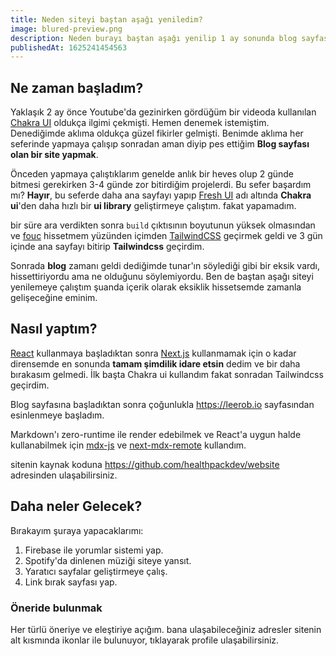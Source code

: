 ```yaml
---
title: Neden siteyi baştan aşağı yeniledim?
image: blured-preview.png
description: Neden burayı baştan aşağı yenilip 1 ay sonunda blog sayfasınıda yapıp yayınladım? sorusuna cevap veren makale.
publishedAt: 1625241454563
---
```


## Ne zaman başladım?

Yaklaşık 2 ay önce Youtube'da gezinirken gördüğüm bir videoda kullanılan [Chakra UI](https://chakra-ui.com) oldukça ilgimi çekmişti.
Hemen denemek istemiştim. Denediğimde aklıma oldukça güzel fikirler gelmişti.
Benimde aklıma her seferinde yapmaya çalışıp sonradan aman diyip pes ettiğim **Blog sayfası olan bir site yapmak**.

Önceden yapmaya çalıştıklarım genelde anlık bir heves olup 2 günde bitmesi gerekirken 3-4 günde zor bitirdiğim projelerdi.
Bu sefer başardım mı? **Hayır**, bu seferde daha ana sayfayı yapıp [Fresh UI](https://github.com/fui-org/fresh-ui) adı altında **Chakra ui**'den daha hızlı bir **ui library** geliştirmeye çalıştım.
fakat yapamadım.

bir süre ara verdikten sonra `build` çıktısının boyutunun yüksek olmasından ve [fouc](https://en.wikipedia.org/wiki/Flash_of_unstyled_content) hissetmem yüzünden içimden
[TailwindCSS](https://tailwindcss.com) geçirmek geldi ve 3 gün içinde ana sayfayı bitirip **Tailwindcss** geçirdim.

Sonrada **blog** zamanı geldi dediğimde tunar'ın söylediği gibi bir eksik vardı, hissettiriyordu ama ne olduğunu söylemiyordu.
Ben de baştan aşağı siteyi yenilemeye çalıştım şuanda içerik olarak eksiklik hissetsemde zamanla gelişeceğine eminim.

## Nasıl yaptım?

[React](https://reactjs.org) kullanmaya başladıktan sonra [Next.js](https://nextjs.org) kullanmamak için o kadar dirensemde en sonunda **tamam şimdilik idare etsin** dedim ve bir daha bırakasım gelmedi.
İlk başta Chakra ui kullandım fakat sonradan Tailwindcss geçirdim.

Blog sayfasına başladıktan sonra çoğunlukla https://leerob.io sayfasından esinlenmeye başladım.

Markdown'ı zero-runtime ile render edebilmek ve React'a uygun halde kullanabilmek için [mdx-js](https://github.com/mdx-js/mdx) ve [next-mdx-remote](https://github.com/hashicorp/next-mdx-remote) kullandım.

sitenin kaynak koduna https://github.com/healthpackdev/website adresinden ulaşabilirsiniz.

## Daha neler Gelecek?

Bırakayım şuraya yapacaklarımı:

1. Firebase ile yorumlar sistemi yap.
2. Spotify'da dinlenen müziği siteye yansıt.
3. Yaratıcı sayfalar geliştirmeye çalış.
4. Link bırak sayfası yap.

### Öneride bulunmak

Her türlü öneriye ve eleştiriye açığım. bana ulaşabileceğiniz adresler sitenin alt kısmında ikonlar ile bulunuyor, tıklayarak profile ulaşabilirsiniz.
